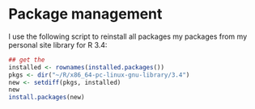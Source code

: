 # Package management


I use the following script to reinstall all packages my packages from my personal site library for R 3.4:

```r
## get the 
installed <- rownames(installed.packages())
pkgs <- dir("~/R/x86_64-pc-linux-gnu-library/3.4")
new <- setdiff(pkgs, installed)
new
install.packages(new)
```
